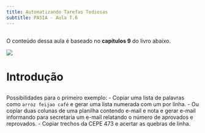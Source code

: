 ```yaml
---
title: Automatizando Tarefas Tediosas
subtitle: PASIA - Aula T.6
---
```


##  

O conteúdo dessa aula é baseado no **capítulos 9** do livro abaixo.

![](imagens/livro_potter_zingaro.png){fig-align="center" fig-alt="Capa do livro de Potter e Zingaro." style="max-height: 50vh; width: auto;"}

# Introdução {background-color="#40666e"}

##

Possibilidades para o primeiro exemplo:
- Copiar uma lista de palavras como `arroz feijao café` e gerar uma lista numerada com um por linha.
- Ou copiar duas colunas de uma planilha contendo e-mail e nota e gerar e-mail informando para secretaria
  um e-mail relatando o número de aprovados e reprovados.
- Copiar trechos da CEPE 473 e acertar as quebras de linha.
